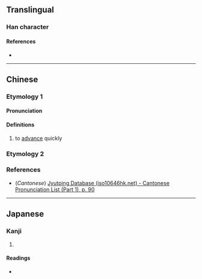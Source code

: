 {{also|本}}
{{character info}}
==Translingual==

===Han character===
{{Han char|rn=37|rad=大|as=02|sn=5|four=|canj=KJ|ids=⿱大十}}

====References====
* {{Han ref|kx=0249.100|dkj=05845|dj=0509.010|hdz=10524.040|uh=5932|ud=22834}}

----

==Chinese==
{{zh-forms}}

===Etymology 1===

====Pronunciation====
{{zh-pron
|m=tāo
|c=tou1
|mc=y
|oc=y
|ma=
|cat=
}}

====Definitions====
{{zh-hanzi}}

# to [[advance]] quickly

===Etymology 2===
{{zh-see|本|v}}

===References===
* (''Cantonese'') [http://www.iso10646hk.net/jp/document/download.jsp Jyutping Database (iso10646hk.net) - Cantonese Pronunciation List (Part 1), p. 90]

----

==Japanese==

===Kanji===
{{ja-kanji|grade=|rs=大02}}

# {{rfdef|ja|sort=大02}}

====Readings====
* {{ja-readings|on=[[とう]] (tō), [[ほん]] (hon)|kun=[[すすむ]] (susumu)}}
